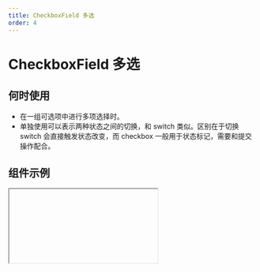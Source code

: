 ```yaml
---
title: CheckboxField 多选
order: 4
---
```


# CheckboxField 多选

## 何时使用

- 在一组可选项中进行多项选择时。
- 单独使用可以表示两种状态之间的切换，和 switch 类似。区别在于切换 switch 会直接触发状态改变，而 checkbox 一般用于状态标记，需要和提交操作配合。

## 组件示例


<Iframe url="https://www.aliwork.com/developer/check-v2?isRenderNav=false" />

## 组件属性


<AttrTable
  category="form"
  dataSource={[
    {
      code: 'value',
      type: 'string[]',
      default: '-',
      desc: '当前组件默认值',
    },
    {
      code: 'itemDirection',
      type: `'hoz' | 'ver'`,
      default: `'hoz'`,
      desc: 'PC端选项排列方式',
    },
    {
      code: 'useDrawerInMobile',
      type: 'boolean',
      default: 'false',
      desc: '手机端排列方式，为true则直接平铺，为false则底部弹层',
    },
    {
      code: 'iconPosition',
      type: `'left' | 'right'`,
      default: `'left'`,
      desc: '手机端Icon位置',
    },
    {
      code: 'dataSource',
      type: '[DataSource[]](/docs/components/interface#datasource)',
      default: `~~~json
[
  {
    "text": {
      "zh_CN": "选项一",
      "en_US": "Option 1",
      "type": "i18n"
    },
    "value": "1"
  },
  {
    "text": {
      "zh_CN": "选项二",
      "en_US": "Option 2",
      "type": "i18n"
    },
    "value": "2"
  },
  {
    "text": {
      "zh_CN": "选项三",
      "en_US": "Option 3",
      "type": "i18n"
    },
    "value": "3"
  }
]
      `,
      desc: '设置选项',
    },
    {
      code: 'onChange',
      type: '(value: string[]) => void',
      default: '',
      desc: '组件值发生改变事件',
    },
  ]}
/>